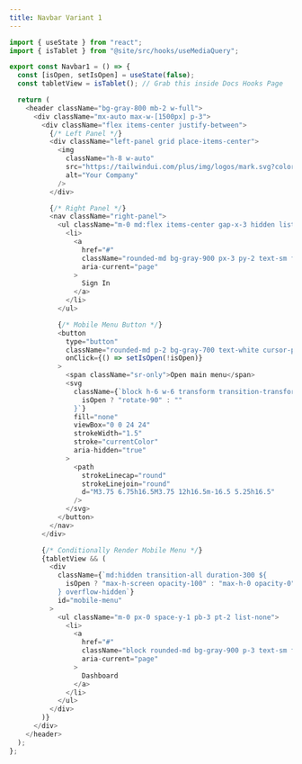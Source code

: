 ```yaml
---
title: Navbar Variant 1
---
```


```javascript
import { useState } from "react";
import { isTablet } from "@site/src/hooks/useMediaQuery";

export const Navbar1 = () => {
  const [isOpen, setIsOpen] = useState(false);
  const tabletView = isTablet(); // Grab this inside Docs Hooks Page

  return (
    <header className="bg-gray-800 mb-2 w-full">
      <div className="mx-auto max-w-[1500px] p-3">
        <div className="flex items-center justify-between">
          {/* Left Panel */}
          <div className="left-panel grid place-items-center">
            <img
              className="h-8 w-auto"
              src="https://tailwindui.com/plus/img/logos/mark.svg?color=indigo&shade=500"
              alt="Your Company"
            />
          </div>

          {/* Right Panel */}
          <nav className="right-panel">
            <ul className="m-0 md:flex items-center gap-x-3 hidden list-none">
              <li>
                <a
                  href="#"
                  className="rounded-md bg-gray-900 px-3 py-2 text-sm font-medium text-white hover:no-underline"
                  aria-current="page"
                >
                  Sign In
                </a>
              </li>
            </ul>

            {/* Mobile Menu Button */}
            <button
              type="button"
              className="rounded-md p-2 bg-gray-700 text-white cursor-pointer md:hidden inline-block"
              onClick={() => setIsOpen(!isOpen)}
            >
              <span className="sr-only">Open main menu</span>
              <svg
                className={`block h-6 w-6 transform transition-transform ${
                  isOpen ? "rotate-90" : ""
                }`}
                fill="none"
                viewBox="0 0 24 24"
                strokeWidth="1.5"
                stroke="currentColor"
                aria-hidden="true"
              >
                <path
                  strokeLinecap="round"
                  strokeLinejoin="round"
                  d="M3.75 6.75h16.5M3.75 12h16.5m-16.5 5.25h16.5"
                />
              </svg>
            </button>
          </nav>
        </div>

        {/* Conditionally Render Mobile Menu */}
        {tabletView && (
          <div
            className={`md:hidden transition-all duration-300 ${
              isOpen ? "max-h-screen opacity-100" : "max-h-0 opacity-0"
            } overflow-hidden`}
            id="mobile-menu"
          >
            <ul className="m-0 px-0 space-y-1 pb-3 pt-2 list-none">
              <li>
                <a
                  href="#"
                  className="block rounded-md bg-gray-900 p-3 text-sm font-medium text-white hover:no-underline"
                  aria-current="page"
                >
                  Dashboard
                </a>
              </li>
            </ul>
          </div>
        )}
      </div>
    </header>
  );
};
```
